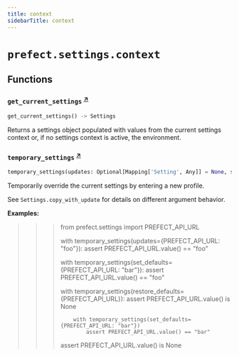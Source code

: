 ```yaml
---
title: context
sidebarTitle: context
---
```


# `prefect.settings.context`

## Functions

### `get_current_settings` <sup><a href="https://github.com/PrefectHQ/prefect/blob/main/src/prefect/settings/context.py#L10" target="_blank">↗</a></sup>

```python
get_current_settings() -> Settings
```


Returns a settings object populated with values from the current settings context
or, if no settings context is active, the environment.


### `temporary_settings` <sup><a href="https://github.com/PrefectHQ/prefect/blob/main/src/prefect/settings/context.py#L25" target="_blank">↗</a></sup>

```python
temporary_settings(updates: Optional[Mapping['Setting', Any]] = None, set_defaults: Optional[Mapping['Setting', Any]] = None, restore_defaults: Optional[Iterable['Setting']] = None) -> Generator[Settings, None, None]
```


Temporarily override the current settings by entering a new profile.

See `Settings.copy_with_update` for details on different argument behavior.

**Examples:**

>>> from prefect.settings import PREFECT_API_URL
>>>
>>> with temporary_settings(updates={PREFECT_API_URL: "foo"}):
>>>    assert PREFECT_API_URL.value() == "foo"
>>>
>>>    with temporary_settings(set_defaults={PREFECT_API_URL: "bar"}):
>>>         assert PREFECT_API_URL.value() == "foo"
>>>
>>>    with temporary_settings(restore_defaults={PREFECT_API_URL}):
>>>         assert PREFECT_API_URL.value() is None
>>>
>>>         with temporary_settings(set_defaults={PREFECT_API_URL: "bar"})
>>>             assert PREFECT_API_URL.value() == "bar"
>>> assert PREFECT_API_URL.value() is None

